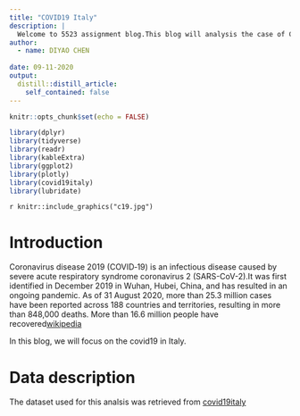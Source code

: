 ```yaml
---
title: "COVID19 Italy"
description: |
  Welcome to 5523 assignment blog.This blog will analysis the case of COVID19 in Italy
author:
  - name: DIYAO CHEN 
    
date: 09-11-2020
output:
  distill::distill_article:
    self_contained: false
---
```


```r
knitr::opts_chunk$set(echo = FALSE)
```

```r
library(dplyr)
library(tidyverse)
library(readr)
library(kableExtra)
library(ggplot2)
library(plotly)
library(covid19italy)
library(lubridate)
```


`r knitr::include_graphics("c19.jpg")`


# Introduction
Coronavirus disease 2019 (COVID‑19) is an infectious disease caused by severe acute respiratory syndrome coronavirus 2 (SARS-CoV-2).It was first identified in December 2019 in Wuhan, Hubei, China, and has resulted in an ongoing pandemic. As of 31 August 2020, more than 25.3 million cases have been reported across 188 countries and territories, resulting in more than 848,000 deaths. More than 16.6 million people have recovered[wikipedia](https://en.wikipedia.org/wiki/Coronavirus_disease_2019)

In this blog, we will focus on the covid19 in Italy.

# Data description
The dataset used for this analsis was retrieved from [covid19italy](https://github.com/RamiKrispin/covid19italy)

```r


```